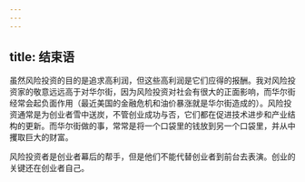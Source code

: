 ```yaml
---
---
---
```

title: 结束语
---




虽然风险投资的目的是追求高利润，但这些高利润是它们应得的报酬。我对风险投资家的敬意远远高于对华尔街，因为风险投资对社会有很大的正面影响，而华尔街经常会起负面作用（最近美国的金融危机和油价暴涨就是华尔街造成的）。风险投资通常是为创业者雪中送炭，不管创业成功与否，它们都在促进技术进步和产业结构的更新。而华尔街做的事，常常是将一个口袋里的钱放到另一个口袋里，并从中攫取巨大的财富。

风险投资者是创业者幕后的帮手，但是他们不能代替创业者到前台去表演。创业的关键还在创业者自己。